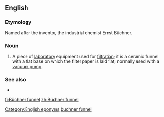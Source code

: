 ==English==
{{wikipedia}}

===Etymology===
Named after the inventor, the industrial chemist Ernst Büchner.

===Noun===
{{en-noun|head=[[Büchner]] [[funnel]]}}

# {{lb|en|chemistry}} A piece of [[laboratory]] equipment used for [[filtration]]; it is a ceramic funnel with a flat base on which the filter paper is laid flat; normally used with a [[vacuum pump]].

===See also===
* {{l|en|Büchner flask}}

[[Category:English eponyms]]
[[Category:English terms spelled with Ü|buchner funnel]]

[[fi:Büchner funnel]]
[[zh:Büchner funnel]]
